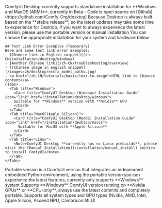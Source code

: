 <AccordionGroup>
  <Accordion title="ComfyUI Desktop">
    ComfyUI Desktop currently supports standalone installation for **Windows and MacOS (ARM)**, currently in Beta
    - Code is open source on [Github](https://github.com/Comfy-Org/desktop)
    <Tip>
    Because Desktop is always built based on the **stable release**, so the latest updates may take some time to experience for Desktop, if you want to always experience the latest version, please use the portable version or manual installation
    </Tip>
    You can choose the appropriate installation for your system and hardware below
    
    ## Test Link Error Examples (Temporary)
    Here are some test link error examples:
    - [Chinese link in English snippet](/zh-CN/installation/desktop/windows)
    - [Another Chinese link](/zh-CN/troubleshooting/overview)
    - ![Chinese image in English snippet](/images/zh/desktop/extra_model_paths.jpg)
    - <a href="/zh-CN/tutorials/basic/text-to-image">HTML link to Chinese content</a>
    <Tabs>
      <Tab title="Windows">
        <Card title="ComfyUI Desktop (Windows) Installation Guide" icon="link" href="/installation/desktop/windows">
        Suitable for **Windows** version with **Nvidia** GPU
        </Card>
      </Tab>
      <Tab title="MacOS(Apple Silicon)">
        <Card title="ComfyUI Desktop (MacOS) Installation Guide" icon="link" href="/installation/desktop/macos">
          Suitable for MacOS with **Apple Silicon**
        </Card>
      </Tab>
      <Tab title="Linux">
        <Note>ComfyUI Desktop **currently has no Linux prebuilds**, please visit the [Manual Installation](/installation/manual_install) section to install ComfyUI</Note>
      </Tab>
    </Tabs>
  </Accordion>

  <Accordion title="ComfyUI Portable (Windows)">
    Portable version is a ComfyUI version that integrates an independent embedded Python environment, using the portable version you can experience the latest features, currently only supports **Windows** system
    <Card title="ComfyUI Portable (Windows) Installation Guide" icon="link" href="/installation/comfyui_portable_windows">
    Supports **Windows** ComfyUI version running on **Nvidia GPUs** or **CPU-only**, always use the latest commits and completely portable.
    </Card>
  </Accordion>

  <Accordion title="Manual Installation">
    <Card title="ComfyUI Manual Installation Guide" icon="link" href="/installation/manual_install">
    Supports all system types and GPU types (Nvidia, AMD, Intel, Apple Silicon, Ascend NPU, Cambricon MLU)
    </Card>
  </Accordion>
</AccordionGroup>